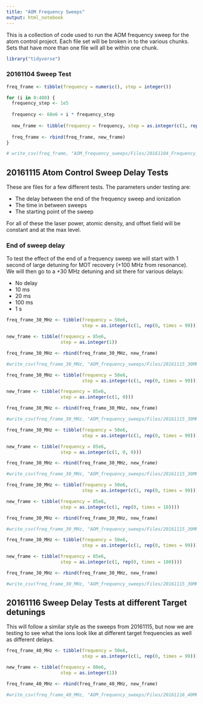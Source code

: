 ```yaml
---
title: "AOM Frequency Sweeps"
output: html_notebook
---
```


This is a collection of code used to run the AOM frequency sweep for the atom 
control project. Each file set will be broken in to the various chunks. 
Sets that have more than one file will all be within one chunk.

```r
library("tidyverse")
```

### 20161104 Sweep Test

```r
freq_frame <- tibble(frequency = numeric(), step = integer())

for (i in 0:400) {
  frequency_step <- 1e5 
  
  frequency <- 60e6 + i * frequency_step
  
  new_frame <- tibble(frequency = frequency, step = as.integer(c(1, rep(0, times = 9)))) 
  
  freq_frame <- rbind(freq_frame, new_frame)
}

# write_csv(freq_frame, "AOM_frequency_sweeps/Files/20161104_Frequency_Sweep.csv", col_names = FALSE)
```

## 20161115 Atom Control Sweep Delay Tests

These are files for a few different tests. The parameters under testing are:

* The delay between the end of the frequency sweep and ionization 
* The time in between sweeps 
* The starting point of the sweep

For all of these the laser power, atomic density, and offset field will be 
constant and at the max level.

### End of sweep delay

To test the effect of the end of a frequency sweep we will start with 1 second 
of large detuning for MOT recovery (+100 MHz from resonance). We will then go 
to a +30 MHz detuning and sit there for various delays: 

* No delay
* 10 ms 
* 20 ms
* 100 ms
* 1 s

```r
freq_frame_30_MHz <- tibble(frequency = 50e6, 
                            step = as.integer(c(1, rep(0, times = 99))))

new_frame <- tibble(frequency = 85e6, 
                    step = as.integer(1))

freq_frame_30_MHz <- rbind(freq_frame_30_MHz, new_frame)

#write_csv(freq_frame_30_MHz, "AOM_frequency_sweeps/Files/20161115_30MHz_No_Delay.csv", col_names = FALSE)
```

```r
freq_frame_30_MHz <- tibble(frequency = 50e6, 
                            step = as.integer(c(1, rep(0, times = 99))))

new_frame <- tibble(frequency = 85e6, 
                    step = as.integer(c(1, 0)))

freq_frame_30_MHz <- rbind(freq_frame_30_MHz, new_frame)

#write_csv(freq_frame_30_MHz, "AOM_frequency_sweeps/Files/20161115_30MHz_10_ms_delay.csv", col_names = FALSE)
```

```r
freq_frame_30_MHz <- tibble(frequency = 50e6, 
                            step = as.integer(c(1, rep(0, times = 99))))

new_frame <- tibble(frequency = 85e6, 
                    step = as.integer(c(1, 0, 0)))

freq_frame_30_MHz <- rbind(freq_frame_30_MHz, new_frame)

#write_csv(freq_frame_30_MHz, "AOM_frequency_sweeps/Files/20161115_30MHz_20_ms_delay.csv", col_names = FALSE)
```

```r
freq_frame_30_MHz <- tibble(frequency = 50e6, 
                            step = as.integer(c(1, rep(0, times = 99))))

new_frame <- tibble(frequency = 85e6, 
                    step = as.integer(c(1, rep(0, times = 10))))

freq_frame_30_MHz <- rbind(freq_frame_30_MHz, new_frame)

#write_csv(freq_frame_30_MHz, "AOM_frequency_sweeps/Files/20161115_30MHz_100_ms_delay.csv", col_names = FALSE)
```

```r
freq_frame_30_MHz <- tibble(frequency = 50e6, 
                            step = as.integer(c(1, rep(0, times = 99))))

new_frame <- tibble(frequency = 85e6, 
                    step = as.integer(c(1, rep(0, times = 100))))

freq_frame_30_MHz <- rbind(freq_frame_30_MHz, new_frame)

#write_csv(freq_frame_30_MHz, "AOM_frequency_sweeps/Files/20161115_30MHz_1000_ms_delay.csv", col_names = FALSE)
```

## 20161116 Sweep Delay Tests at different Target detunings

This will follow a similar style as the sweeps from 20161115, but now we are 
testing to see what the ions look like at different target frequencies as well 
as different delays.

```r
freq_frame_40_MHz <- tibble(frequency = 50e6, 
                            step = as.integer(c(1, rep(0, times = 99))))

new_frame <- tibble(frequency = 80e6, 
                    step = as.integer(1))

freq_frame_40_MHz <- rbind(freq_frame_40_MHz, new_frame)

#write_csv(freq_frame_40_MHz, "AOM_frequency_sweeps/Files/20161116_40MHz_no_delay.csv", col_names = FALSE)
```